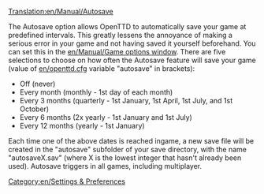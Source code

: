 [[Translation:en/Manual/Autosave]]


The Autosave option allows OpenTTD to automatically save your game at predefined intervals. This greatly lessens the annoyance of making a serious error in your game and not having saved it yourself beforehand. You can set this in the [[en/Manual/Game options window]]. There are five selections to choose on how often the Autosave feature will save your game (value of [[en/openttd.cfg]] variable "autosave" in brackets):

* Off (never)
* Every month (monthly - 1st day of each month)
* Every 3 months (quarterly - 1st January, 1st April, 1st July, and 1st October)
* Every 6 months (2x yearly - 1st January and 1st July)
* Every 12 months (yearly - 1st January)

Each time one of the above dates is reached ingame, a new save file will be created in the "autosave" subfolder of your save directory, with the name "autosaveX.sav" (where X is the lowest integer that hasn't already been used). Autosave triggers in all games, including multiplayer.

[[Category:en/Settings & Preferences]]